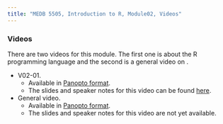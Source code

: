 ```yaml
---
title: "MEDB 5505, Introduction to R, Module02, Videos"
---
```

### Videos

There are two videos for this module. The first one is about the R programming language and the second is a general video on .

+ V02-01.
  + Available in [Panopto format]().
  + The slides and speaker notes for this video can be found [here]().
+ General video.
  + Available in [Panopto format]().
  + The slides and speaker notes for this video are not yet available.